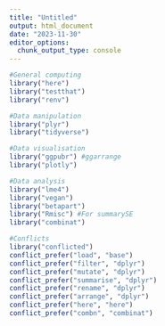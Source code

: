 ```yaml
---
title: "Untitled"
output: html_document
date: "2023-11-30"
editor_options: 
  chunk_output_type: console
---
```


```r

#General computing
library("here")
library("testthat")
library("renv")

#Data manipulation
library("plyr")
library("tidyverse")

#Data visualisation
library("ggpubr") #ggarrange
library("plotly")

#Data analysis
library("lme4")
library("vegan")
library("betapart")
library("Rmisc") #For summarySE
library("combinat")

#Conflicts
library("conflicted")
conflict_prefer("load", "base")
conflict_prefer("filter", "dplyr")
conflict_prefer("mutate", "dplyr")
conflict_prefer("summarise", "dplyr")
conflict_prefer("rename", "dplyr")
conflict_prefer("arrange", "dplyr")
conflict_prefer("here", "here")
conflict_prefer("combn", "combinat")
```